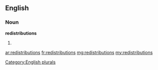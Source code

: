 ==English==

===Noun===
'''redistributions'''

# {{plural of|[[redistribution]]}}

[[Category:English plurals]]

[[ar:redistributions]]
[[fr:redistributions]]
[[mg:redistributions]]
[[my:redistributions]]